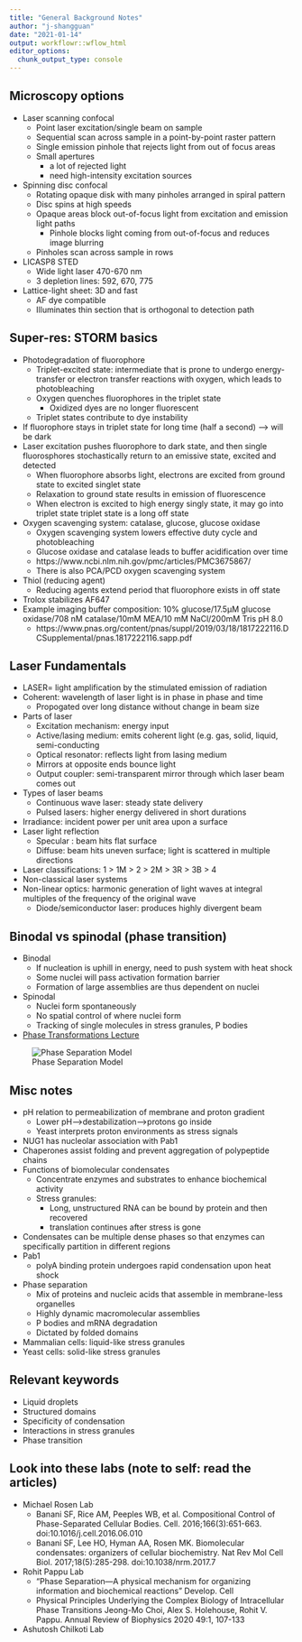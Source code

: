 ```yaml
---
title: "General Background Notes"
author: "j-shangguan"
date: "2021-01-14"
output: workflowr::wflow_html
editor_options:
  chunk_output_type: console
---
```


## Microscopy options

* Laser scanning confocal
    + Point laser excitation/single beam on sample
    + Sequential scan across sample in a point-by-point raster pattern 
    + Single emission pinhole that rejects light from out of focus areas
    + Small apertures
        - a lot of rejected light
        - need high-intensity excitation sources 
* Spinning disc confocal 
    + Rotating opaque disk with many pinholes arranged in spiral pattern
    + Disc spins at high speeds
    + Opaque areas block out-of-focus light from excitation and emission light paths
        - Pinhole blocks light coming from out-of-focus and reduces image blurring
    + Pinholes scan across sample in rows
* LICASP8 STED 
    + Wide light laser 470-670 nm 
    + 3 depletion lines: 592, 670, 775
* Lattice-light sheet: 3D and fast 
    + AF dye compatible 
    + Illuminates thin section that is orthogonal to detection path

## Super-res: STORM basics
* Photodegradation of fluorophore
    + Triplet-excited state: intermediate that is prone to undergo energy-transfer or electron transfer reactions with oxygen, which leads to photobleaching 
    + Oxygen quenches fluorophores in the triplet state
        - Oxidized dyes are no longer fluorescent 
    + Triplet states contribute to dye instability 
* If fluorophore stays in triplet state for long time (half a second) —-> will be dark
* Laser excitation pushes fluorophore to dark state, and then single fluorosphores stochastically return to an emissive state, excited and detected
    + When fluorophore absorbs light, electrons are excited from ground state to excited singlet state
    + Relaxation to ground state results in emission of fluorescence 
    + When electron is excited to high energy singly state, it may go into triplet state
triplet state is a long off state 
* Oxygen scavenging system: catalase, glucose, glucose oxidase
    + Oxygen scavenging system lowers effective duty cycle and photobleaching
    + Glucose oxidase and catalase leads to buffer acidification over time             
    + https://www.ncbi.nlm.nih.gov/pmc/articles/PMC3675867/ 
    + There is also PCA/PCD oxygen scavenging system 
* Thiol (reducing agent) 
    + Reducing agents extend period that fluorophore exists in off state 
* Trolox stabilizes AF647
* Example imaging buffer composition: 10% glucose/17.5µM glucose oxidase/708 nM catalase/10mM MEA/10 mM NaCl/200mM Tris pH 8.0
    + https://www.pnas.org/content/pnas/suppl/2019/03/18/1817222116.DCSupplemental/pnas.1817222116.sapp.pdf 

## Laser Fundamentals

* LASER= light amplification by the stimulated emission of radiation 
* Coherent: wavelength of laser light is in phase in phase and time 
    + Propogated over long distance without change in beam size 
* Parts of laser
    + Excitation mechanism: energy input
    + Active/lasing medium: emits coherent light (e.g. gas, solid, liquid,     semi-conducting 
    + Optical resonator: reflects light from lasing medium 
    + Mirrors at opposite ends bounce light 
    + Output coupler: semi-transparent mirror through which laser beam comes out
* Types of laser beams
    + Continuous wave laser: steady state delivery
    + Pulsed lasers: higher energy delivered in short durations
* Irradiance: incident power per unit area upon a surface 
* Laser light reflection 
    + Specular : beam hits flat surface 
    + Diffuse: beam hits uneven surface; light is scattered in multiple directions
* Laser classifications: 1 > 1M > 2 > 2M > 3R > 3B > 4 
* Non-classical laser systems
* Non-linear optics: harmonic generation of light waves at integral multiples of the frequency of the original wave
    + Diode/semiconductor laser: produces highly divergent beam 

## Binodal vs spinodal (phase transition)

* Binodal
    + If nucleation is uphill in energy, need to push system with heat shock
    + Some nuclei will pass activation formation barrier
    + Formation of large assemblies are thus dependent on nuclei 
* Spinodal
    + Nuclei form spontaneously 
    + No spatial control of where nuclei form 
    + Tracking of single molecules in stress granules, P bodies 
* [Phase Transformations Lecture](https://ocw.mit.edu/courses/chemical-engineering/10-626-electrochemical-energy-systems-spring-2014/study-materials/MIT10_626S14_S11lec38.pdf)

![Phase Separation Model](images/phase.png)

## Misc notes

* pH relation to permeabilization of membrane and proton gradient
    + Lower pH-->destabilization-->protons go inside
    + Yeast interprets proton environments as stress signals 
*	NUG1 has nucleolar association with Pab1
* Chaperones assist folding and prevent aggregation of polypeptide chains 
* Functions of biomolecular condensates
    + Concentrate enzymes and substrates to enhance biochemical activity
    + Stress granules: 
        - Long, unstructured RNA can be bound by protein and then recovered
        - translation continues after stress is gone 
*	Condensates can be multiple dense phases so that enzymes can specifically partition in different regions
*	Pab1
    + polyA binding protein undergoes rapid condensation upon heat shock
* Phase separation
    + Mix of proteins and nucleic acids that assemble in membrane-less organelles
    + Highly dynamic macromolecular assemblies
    + P bodies and mRNA degradation 
    + Dictated by folded domains 
* Mammalian cells: liquid-like stress granules
* Yeast cells: solid-like stress granules

## Relevant keywords

* Liquid droplets 
* Structured domains 
*	Specificity of condensation
* Interactions in stress granules 
* Phase transition

## Look into these labs (note to self: read the articles)
* Michael Rosen Lab
    + Banani SF, Rice AM, Peeples WB, et al. Compositional Control of           Phase-Separated Cellular Bodies. Cell. 2016;166(3):651-663. doi:10.1016/j.cell.2016.06.010
    + Banani SF, Lee HO, Hyman AA, Rosen MK. Biomolecular condensates: organizers of cellular biochemistry. Nat Rev Mol Cell Biol. 2017;18(5):285-298. doi:10.1038/nrm.2017.7
* Rohit Pappu Lab
    + “Phase Separation—A physical mechanism for organizing information and biochemical reactions” Develop. Cell
    + Physical Principles Underlying the Complex Biology of Intracellular Phase Transitions Jeong-Mo Choi, Alex S. Holehouse, Rohit V. Pappu. Annual Review of Biophysics 2020 49:1, 107-133
* Ashutosh Chilkoti Lab


```r

```

